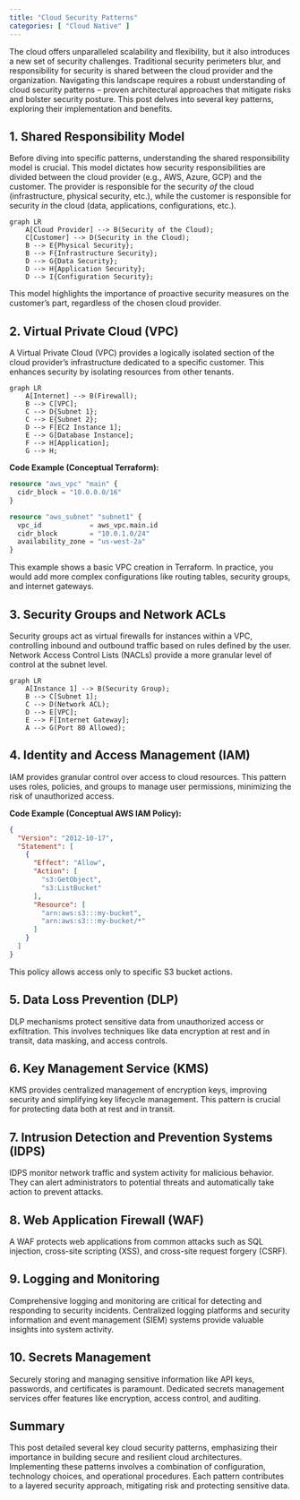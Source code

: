 ```yaml
---
title: "Cloud Security Patterns"
categories: [ "Cloud Native" ]
---
```



The cloud offers unparalleled scalability and flexibility, but it also introduces a new set of security challenges.  Traditional security perimeters blur, and responsibility for security is shared between the cloud provider and the organization.  Navigating this landscape requires a robust understanding of cloud security patterns – proven architectural approaches that mitigate risks and bolster security posture.  This post delves into several key patterns, exploring their implementation and benefits.


## 1. Shared Responsibility Model

Before diving into specific patterns, understanding the shared responsibility model is crucial. This model dictates how security responsibilities are divided between the cloud provider (e.g., AWS, Azure, GCP) and the customer.  The provider is responsible for the security *of* the cloud (infrastructure, physical security, etc.), while the customer is responsible for security *in* the cloud (data, applications, configurations, etc.).

```mermaid
graph LR
    A[Cloud Provider] --> B(Security of the Cloud);
    C[Customer] --> D(Security in the Cloud);
    B --> E{Physical Security};
    B --> F{Infrastructure Security};
    D --> G{Data Security};
    D --> H{Application Security};
    D --> I{Configuration Security};
```

This model highlights the importance of proactive security measures on the customer's part, regardless of the chosen cloud provider.


## 2. Virtual Private Cloud (VPC)

A Virtual Private Cloud (VPC) provides a logically isolated section of the cloud provider's infrastructure dedicated to a specific customer. This enhances security by isolating resources from other tenants.

```mermaid
graph LR
    A[Internet] --> B(Firewall);
    B --> C[VPC];
    C --> D{Subnet 1};
    C --> E{Subnet 2};
    D --> F[EC2 Instance 1];
    E --> G[Database Instance];
    F --> H[Application];
    G --> H;
```

**Code Example (Conceptual Terraform):**

```terraform
resource "aws_vpc" "main" {
  cidr_block = "10.0.0.0/16"
}

resource "aws_subnet" "subnet1" {
  vpc_id            = aws_vpc.main.id
  cidr_block        = "10.0.1.0/24"
  availability_zone = "us-west-2a"
}
```

This example shows a basic VPC creation in Terraform.  In practice, you would add more complex configurations like routing tables, security groups, and internet gateways.


## 3. Security Groups and Network ACLs

Security groups act as virtual firewalls for instances within a VPC, controlling inbound and outbound traffic based on rules defined by the user. Network Access Control Lists (NACLs) provide a more granular level of control at the subnet level.

```mermaid
graph LR
    A[Instance 1] --> B(Security Group);
    B --> C[Subnet 1];
    C --> D(Network ACL);
    D --> E[VPC];
    E --> F[Internet Gateway];
    A --> G(Port 80 Allowed);
```


## 4. Identity and Access Management (IAM)

IAM provides granular control over access to cloud resources.  This pattern uses roles, policies, and groups to manage user permissions, minimizing the risk of unauthorized access.

**Code Example (Conceptual AWS IAM Policy):**

```json
{
  "Version": "2012-10-17",
  "Statement": [
    {
      "Effect": "Allow",
      "Action": [
        "s3:GetObject",
        "s3:ListBucket"
      ],
      "Resource": [
        "arn:aws:s3:::my-bucket",
        "arn:aws:s3:::my-bucket/*"
      ]
    }
  ]
}
```

This policy allows access only to specific S3 bucket actions.


## 5. Data Loss Prevention (DLP)

DLP mechanisms protect sensitive data from unauthorized access or exfiltration. This involves techniques like data encryption at rest and in transit, data masking, and access controls.


## 6. Key Management Service (KMS)

KMS provides centralized management of encryption keys, improving security and simplifying key lifecycle management. This pattern is crucial for protecting data both at rest and in transit.


## 7. Intrusion Detection and Prevention Systems (IDPS)

IDPS monitor network traffic and system activity for malicious behavior. They can alert administrators to potential threats and automatically take action to prevent attacks.


## 8. Web Application Firewall (WAF)

A WAF protects web applications from common attacks such as SQL injection, cross-site scripting (XSS), and cross-site request forgery (CSRF).


## 9. Logging and Monitoring

Comprehensive logging and monitoring are critical for detecting and responding to security incidents.  Centralized logging platforms and security information and event management (SIEM) systems provide valuable insights into system activity.


## 10. Secrets Management

Securely storing and managing sensitive information like API keys, passwords, and certificates is paramount. Dedicated secrets management services offer features like encryption, access control, and auditing.


## Summary

This post detailed several key cloud security patterns, emphasizing their importance in building secure and resilient cloud architectures.  Implementing these patterns involves a combination of configuration, technology choices, and operational procedures. Each pattern contributes to a layered security approach, mitigating risk and protecting sensitive data.

